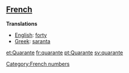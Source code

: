 ==[[French]]==

'''Translations'''

*[[English]]: [[forty]]
*[[Greek]]: [[saranta]]

[[Category:French numbers]]

[[et:Quarante]]
[[fr:quarante]]
[[pt:Quarante]]
[[sv:quarante]]